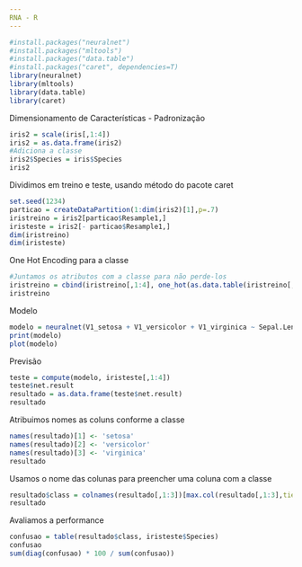 ```yaml
---
RNA - R
---
```


```r
#install.packages("neuralnet")
#install.packages("mltools")
#install.packages("data.table")
#install.packages("caret", dependencies=T)
library(neuralnet)
library(mltools)
library(data.table)
library(caret)
```
Dimensionamento de Características - Padronização
```r
iris2 = scale(iris[,1:4])
iris2 = as.data.frame(iris2)
#Adiciona a classe
iris2$Species = iris$Species
iris2
```
Dividimos em treino e teste, usando método do pacote caret
```r
set.seed(1234)
particao = createDataPartition(1:dim(iris2)[1],p=.7)
iristreino = iris2[particao$Resample1,]
iristeste = iris2[- particao$Resample1,]
dim(iristreino)
dim(iristeste)
```
One Hot Encoding para a classe
```r
#Juntamos os atributos com a classe para não perde-los
iristreino = cbind(iristreino[,1:4], one_hot(as.data.table(iristreino[,5])))
iristreino
```
Modelo
```r
modelo = neuralnet(V1_setosa + V1_versicolor + V1_virginica ~ Sepal.Length + Sepal.Width + Petal.Length + Petal.Width, iristreino, hidden = c(5,4))
print(modelo)
plot(modelo)
```
Previsão
```r
teste = compute(modelo, iristeste[,1:4])
teste$net.result
resultado = as.data.frame(teste$net.result)
resultado
```
Atribuimos nomes as coluns conforme a classe
```r
names(resultado)[1] <- 'setosa'
names(resultado)[2] <- 'versicolor'
names(resultado)[3] <- 'virginica'
resultado
```
Usamos o nome das colunas para preencher uma coluna com a classe
```r
resultado$class = colnames(resultado[,1:3])[max.col(resultado[,1:3],ties.method = 'first')]
resultado
```
Avaliamos a performance
```r
confusao = table(resultado$class, iristeste$Species)
confusao
sum(diag(confusao) * 100 / sum(confusao))
```

